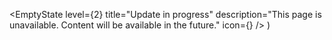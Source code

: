 
<ScrollingAndPaginationEmptyState />

  <EmptyState
    level={2}
    title="Update in progress"
    description="This page is unavailable. Content will be available in the future."
    icon={<InProgress size="xxlarge" />}
  />
)
